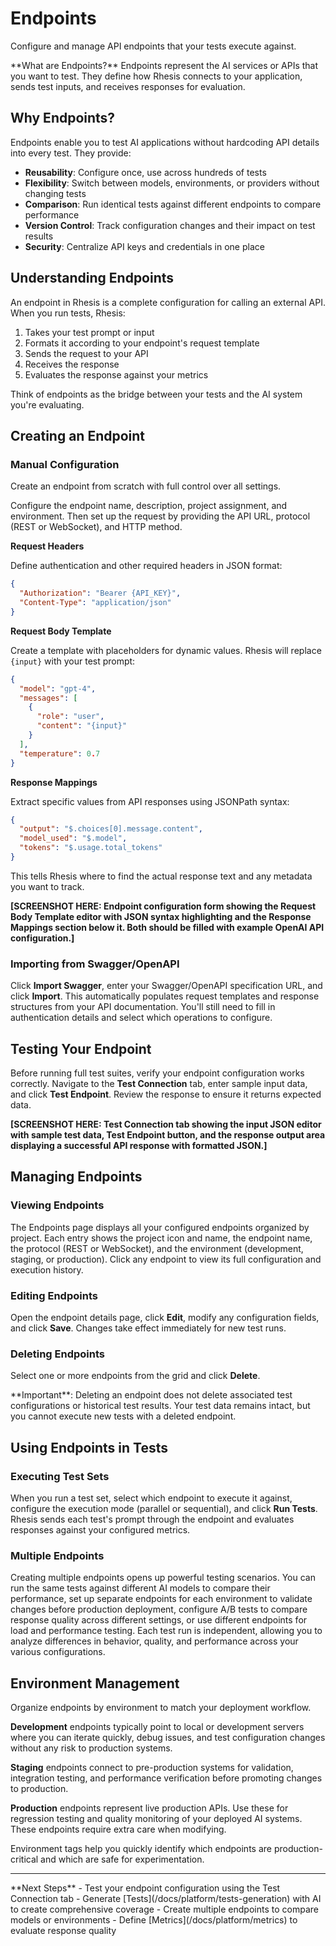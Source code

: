 # Endpoints

Configure and manage API endpoints that your tests execute against.

<Callout type="default">
  **What are Endpoints?**
  Endpoints represent the AI services or APIs that you want to test. They define how Rhesis connects to your application, sends test inputs, and receives responses for evaluation.
</Callout>

## Why Endpoints?

Endpoints enable you to test AI applications without hardcoding API details into every test. They provide:

- **Reusability**: Configure once, use across hundreds of tests
- **Flexibility**: Switch between models, environments, or providers without changing tests
- **Comparison**: Run identical tests against different endpoints to compare performance
- **Version Control**: Track configuration changes and their impact on test results
- **Security**: Centralize API keys and credentials in one place

## Understanding Endpoints

An endpoint in Rhesis is a complete configuration for calling an external API. When you run tests, Rhesis:

1. Takes your test prompt or input
2. Formats it according to your endpoint's request template
3. Sends the request to your API
4. Receives the response
5. Evaluates the response against your metrics

Think of endpoints as the bridge between your tests and the AI system you're evaluating.

## Creating an Endpoint

### Manual Configuration

Create an endpoint from scratch with full control over all settings.

Configure the endpoint name, description, project assignment, and environment. Then set up the request by providing the API URL, protocol (REST or WebSocket), and HTTP method.

**Request Headers**

Define authentication and other required headers in JSON format:

```json
{
  "Authorization": "Bearer {API_KEY}",
  "Content-Type": "application/json"
}
```

**Request Body Template**

Create a template with placeholders for dynamic values. Rhesis will replace `{input}` with your test prompt:

```json
{
  "model": "gpt-4",
  "messages": [
    {
      "role": "user",
      "content": "{input}"
    }
  ],
  "temperature": 0.7
}
```

**Response Mappings**

Extract specific values from API responses using JSONPath syntax:

```json
{
  "output": "$.choices[0].message.content",
  "model_used": "$.model",
  "tokens": "$.usage.total_tokens"
}
```

This tells Rhesis where to find the actual response text and any metadata you want to track.

**[SCREENSHOT HERE: Endpoint configuration form showing the Request Body Template editor with JSON syntax highlighting and the Response Mappings section below it. Both should be filled with example OpenAI API configuration.]**

### Importing from Swagger/OpenAPI

Click **Import Swagger**, enter your Swagger/OpenAPI specification URL, and click **Import**. This automatically populates request templates and response structures from your API documentation. You'll still need to fill in authentication details and select which operations to configure.

## Testing Your Endpoint

Before running full test suites, verify your endpoint configuration works correctly. Navigate to the **Test Connection** tab, enter sample input data, and click **Test Endpoint**. Review the response to ensure it returns expected data.

**[SCREENSHOT HERE: Test Connection tab showing the input JSON editor with sample test data, Test Endpoint button, and the response output area displaying a successful API response with formatted JSON.]**

## Managing Endpoints

### Viewing Endpoints

The Endpoints page displays all your configured endpoints organized by project. Each entry shows the project icon and name, the endpoint name, the protocol (REST or WebSocket), and the environment (development, staging, or production). Click any endpoint to view its full configuration and execution history.

### Editing Endpoints

Open the endpoint details page, click **Edit**, modify any configuration fields, and click **Save**. Changes take effect immediately for new test runs.

### Deleting Endpoints

Select one or more endpoints from the grid and click **Delete**. 

<Callout type="warning">
  **Important**: Deleting an endpoint does not delete associated test configurations or historical test results. Your test data remains intact, but you cannot execute new tests with a deleted endpoint.
</Callout>

## Using Endpoints in Tests

### Executing Test Sets

When you run a test set, select which endpoint to execute it against, configure the execution mode (parallel or sequential), and click **Run Tests**. Rhesis sends each test's prompt through the endpoint and evaluates responses against your configured metrics.

### Multiple Endpoints

Creating multiple endpoints opens up powerful testing scenarios. You can run the same tests against different AI models to compare their performance, set up separate endpoints for each environment to validate changes before production deployment, configure A/B tests to compare response quality across different settings, or use different endpoints for load and performance testing. Each test run is independent, allowing you to analyze differences in behavior, quality, and performance across your various configurations.

## Environment Management

Organize endpoints by environment to match your deployment workflow.

**Development** endpoints typically point to local or development servers where you can iterate quickly, debug issues, and test configuration changes without any risk to production systems.

**Staging** endpoints connect to pre-production systems for validation, integration testing, and performance verification before promoting changes to production.

**Production** endpoints represent live production APIs. Use these for regression testing and quality monitoring of your deployed AI systems. These endpoints require extra care when modifying.

Environment tags help you quickly identify which endpoints are production-critical and which are safe for experimentation.

---

<Callout type="default">
  **Next Steps**
  - Test your endpoint configuration using the Test Connection tab
  - Generate [Tests](/docs/platform/tests-generation) with AI to create comprehensive coverage
  - Create multiple endpoints to compare models or environments
  - Define [Metrics](/docs/platform/metrics) to evaluate response quality
</Callout>

